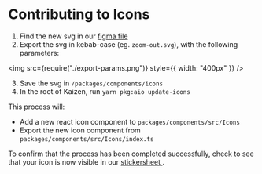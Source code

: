 
<Meta title="Components/Icons/Contributing" />

# Contributing to Icons

1. Find the new svg in our [figma file](https://www.figma.com/file/eZKEE5kXbEMY3lx84oz8iN/%F0%9F%92%9C-UI-Kit%3A-Heart?type=design&node-id=35882-93662&mode=design&t=X18YN2TWqlxEIFc3-0)
2. Export the svg in kebab-case (eg. `zoom-out.svg`), with the following parameters:

<img src={require("./export-params.png")} style={{ width: "400px" }} />

3. Save the svg in `/packages/components/icons`
4. In the root of Kaizen, run `yarn pkg:aio update-icons`

This process will:

- Add a new react icon component to `packages/components/src/Icons`
- Export the new icon component from `packages/components/src/Icons/index.ts`

To confirm that the process has been completed successfully, check to see that your icon is now visible in our [ stickersheet ](/story/components-icons--sticker-sheet-default).
